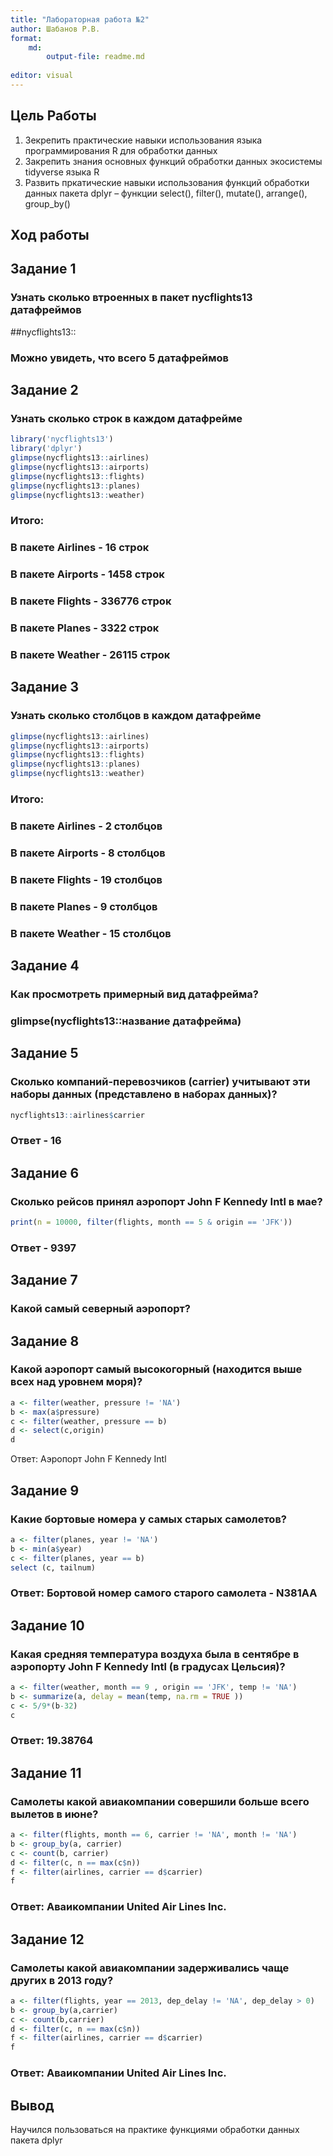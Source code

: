 ```yaml
---
title: "Лабораторная работа №2"
author: Шабанов Р.В.
format:
    md:
        output-file: readme.md
    
editor: visual
---
```


## Цель Работы

1.  Зекрепить практические навыки использования языка программирования R для обработки данных
2.  Закрепить знания основных функций обработки данных экосистемы tidyverse языка R
3.  Развить пркатические навыки использования функций обработки данных пакета dplyr -- функции select(), filter(), mutate(), arrange(), group_by()

## Ход работы

## Задание 1

### Узнать сколько втроенных в пакет nycflights13 датафреймов


##nycflights13::


### Можно увидеть, что всего 5 датафреймов

## Задание 2

### Узнать сколько строк в каждом датафрейме

```r
library('nycflights13')
library('dplyr')
glimpse(nycflights13::airlines)
glimpse(nycflights13::airports)
glimpse(nycflights13::flights)
glimpse(nycflights13::planes)
glimpse(nycflights13::weather)
```

### Итого:

### В пакете Airlines - 16 строк

### В пакете Airports - 1458 строк

### В пакете Flights - 336776 строк

### В пакете Planes - 3322 строк

### В пакете Weather - 26115 строк

## Задание 3

### Узнать сколько столбцов в каждом датафрейме

```r
glimpse(nycflights13::airlines)
glimpse(nycflights13::airports)
glimpse(nycflights13::flights)
glimpse(nycflights13::planes)
glimpse(nycflights13::weather)
```

### Итого:

### В пакете Airlines - 2 столбцов

### В пакете Airports - 8 столбцов

### В пакете Flights - 19 столбцов

### В пакете Planes - 9 столбцов

### В пакете Weather - 15 столбцов

## Задание 4

### Как просмотреть примерный вид датафрейма?

### glimpse(nycflights13::название датафрейма)

## Задание 5

### Сколько компаний-перевозчиков (carrier) учитывают эти наборы данных (представлено в наборах данных)?

```r
nycflights13::airlines$carrier
```

### Ответ - 16

## Задание 6

### Сколько рейсов принял аэропорт John F Kennedy Intl в мае?

```r
print(n = 10000, filter(flights, month == 5 & origin == 'JFK'))
```

### Ответ - 9397

## Задание 7

### Какой самый северный аэропорт?



## Задание 8

### Какой аэропорт самый высокогорный (находится выше всех над уровнем моря)?

```r
a <- filter(weather, pressure != 'NA')
b <- max(a$pressure)
c <- filter(weather, pressure == b)
d <- select(c,origin)
d
```

Ответ: Аэропорт John F Kennedy Intl

## Задание 9

### Какие бортовые номера у самых старых самолетов?

```r
a <- filter(planes, year != 'NA')
b <- min(a$year)
c <- filter(planes, year == b)
select (c, tailnum)
```

### Ответ: Бортовой номер самого старого самолета - N381AA

## Задание 10

### Какая средняя температура воздуха была в сентябре в аэропорту John F Kennedy Intl (в градусах Цельсия)?

```r
a <- filter(weather, month == 9 , origin == 'JFK', temp != 'NA')
b <- summarize(a, delay = mean(temp, na.rm = TRUE ))
c <- 5/9*(b-32)
c
```

### Ответ: 19.38764

## Задание 11

### Самолеты какой авиакомпании совершили больше всего вылетов в июне?

```r
a <- filter(flights, month == 6, carrier != 'NA', month != 'NA')
b <- group_by(a, carrier)
c <- count(b, carrier)
d <- filter(c, n == max(c$n))
f <- filter(airlines, carrier == d$carrier)
f
```

### Ответ: Аваикомпании United Air Lines Inc.

## Задание 12

### Самолеты какой авиакомпании задерживались чаще других в 2013 году?

```r
a <- filter(flights, year == 2013, dep_delay != 'NA', dep_delay > 0)
b <- group_by(a,carrier)
c <- count(b,carrier)
d <- filter(c, n == max(c$n))
f <- filter(airlines, carrier == d$carrier)
f
```

### Ответ: Аваикомпании United Air Lines Inc.

## Вывод

Научился пользоваться на практике функциями обработки данных пакета dplyr
